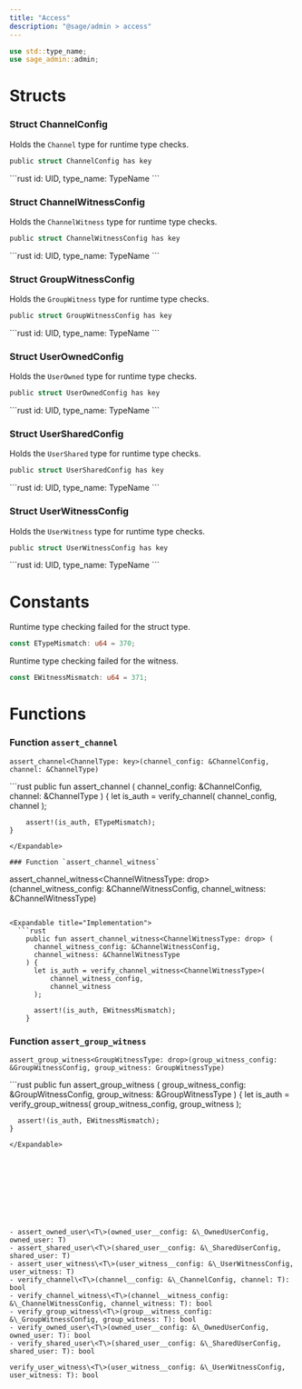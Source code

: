 ```yaml
---
title: "Access"
description: "@sage/admin > access"
---
```


```rust
use std::type_name;
use sage_admin::admin;
```

# Structs

### Struct ChannelConfig

Holds the `Channel` type for runtime type checks.

```rust
public struct ChannelConfig has key
```

<Expandable title="Fields">
  ```rust
  id: UID,
  type_name: TypeName
  ```
</Expandable>

### Struct ChannelWitnessConfig

Holds the `ChannelWitness` type for runtime type checks.

```rust
public struct ChannelWitnessConfig has key
```

<Expandable title="Fields">
  ```rust
  id: UID,
  type_name: TypeName
  ```
</Expandable>

### Struct GroupWitnessConfig

Holds the `GroupWitness` type for runtime type checks.

```rust
public struct GroupWitnessConfig has key
```

<Expandable title="Fields">
  ```rust
  id: UID,
  type_name: TypeName
  ```
</Expandable>

### Struct UserOwnedConfig

Holds the `UserOwned` type for runtime type checks.

```rust
public struct UserOwnedConfig has key
```

<Expandable title="Fields">
  ```rust
  id: UID,
  type_name: TypeName
  ```
</Expandable>

### Struct UserSharedConfig

Holds the `UserShared` type for runtime type checks.

```rust
public struct UserSharedConfig has key
```

<Expandable title="Fields">
  ```rust
  id: UID,
  type_name: TypeName
  ```
</Expandable>

### Struct UserWitnessConfig

Holds the `UserWitness` type for runtime type checks.

```rust
public struct UserWitnessConfig has key
```

<Expandable title="Fields">
  ```rust
  id: UID,
  type_name: TypeName
  ```
</Expandable>


# Constants

Runtime type checking failed for the struct type.

```rust
const ETypeMismatch: u64 = 370;
```

Runtime type checking failed for the witness.

```rust
const EWitnessMismatch: u64 = 371;
```

# Functions

### Function `assert_channel`

```
assert_channel<ChannelType: key>(channel_config: &ChannelConfig, channel: &ChannelType)
```

<Expandable title="Implementation">
  ```rust
    public fun assert_channel<ChannelType: key> (
        channel_config: &ChannelConfig,
        channel: &ChannelType
    ) {
        let is_auth = verify_channel<ChannelType>(
            channel_config,
            channel
        );
    
        assert!(is_auth, ETypeMismatch);
    }
  ```
</Expandable>

### Function `assert_channel_witness`

```
assert_channel_witness<ChannelWitnessType: drop>(channel_witness_config: &ChannelWitnessConfig, channel_witness: &ChannelWitnessType)
```

<Expandable title="Implementation">
  ```rust
    public fun assert_channel_witness<ChannelWitnessType: drop> (
      channel_witness_config: &ChannelWitnessConfig,
      channel_witness: &ChannelWitnessType
    ) {
      let is_auth = verify_channel_witness<ChannelWitnessType>(
          channel_witness_config,
          channel_witness
      );
    
      assert!(is_auth, EWitnessMismatch);
    }
  ```
</Expandable>

### Function `assert_group_witness`

```
assert_group_witness<GroupWitnessType: drop>(group_witness_config: &GroupWitnessConfig, group_witness: GroupWitnessType)
```

<Expandable title="Implementation">
  ```rust
    public fun assert_group_witness<GroupWitnessType: drop> (
      group_witness_config: &GroupWitnessConfig,
      group_witness: &GroupWitnessType
    ) {
      let is_auth = verify_group_witness<ChannelWitnessType>(
          group_witness_config,
          group_witness
      );
    
      assert!(is_auth, EWitnessMismatch);
    }
  ```
</Expandable>










- assert_owned_user\<T\>(owned_user__config: &\_OwnedUserConfig, owned_user: T)
- assert_shared_user\<T\>(shared_user__config: &\_SharedUserConfig, shared_user: T)
- assert_user_witness\<T\>(user_witness__config: &\_UserWitnessConfig, user_witness: T)
- verify_channel\<T\>(channel__config: &\_ChannelConfig, channel: T): bool
- verify_channel_witness\<T\>(channel__witness_config: &\_ChannelWitnessConfig, channel_witness: T): bool
- verify_group_witness\<T\>(group__witness_config: &\_GroupWitnessConfig, group_witness: T): bool
- verify_owned_user\<T\>(owned_user__config: &\_OwnedUserConfig, owned_user: T): bool
- verify_shared_user\<T\>(shared_user__config: &\_SharedUserConfig, shared_user: T): bool

verify_user_witness\<T\>(user_witness__config: &\_UserWitnessConfig, user_witness: T): bool